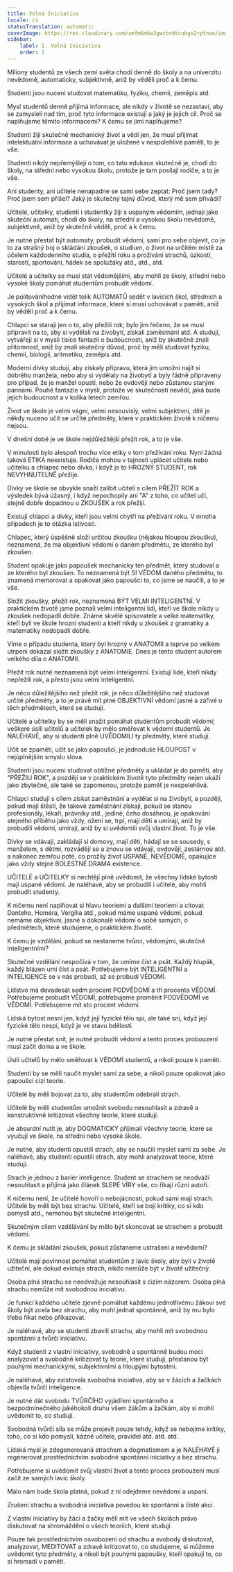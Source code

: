 ```yaml
---
title: Volná Iniciativa
locale: cs
statusTranslation: automatic
coverImage: https://res.cloudinary.com/xmfm6mhw3gwctndtcubgx2rptnae/image/upload/v1740337243/small_cover_educacion_fundamental_a051170f1c.webp
sidebar:
    label: 1. Volná Iniciativa
    order: 1
---
```

Miliony studentů ze všech zemí světa chodí denně do školy a na univerzitu nevědomě, automaticky, subjektivně, aniž by věděli proč a k čemu.

Studenti jsou nuceni studovat matematiku, fyziku, chemii, zeměpis atd.

Mysl studentů denně přijímá informace, ale nikdy v životě se nezastaví, aby se zamysleli nad tím, proč tyto informace existují a jaký je jejich cíl. Proč se naplňujeme těmito informacemi? K čemu se jimi naplňujeme?

Studenti žijí skutečně mechanický život a vědí jen, že musí přijímat intelektuální informace a uchovávat je uložené v nespolehlivé paměti, to je vše.

Studenti nikdy nepřemýšlejí o tom, co tato edukace skutečně je, chodí do školy, na střední nebo vysokou školu, protože je tam posílají rodiče, a to je vše.

Ani studenty, ani učitele nenapadne se sami sebe zeptat: Proč jsem tady? Proč jsem sem přišel? Jaký je skutečný tajný důvod, který mě sem přivádí?

Učitelé, učitelky, studenti i studentky žijí s uspaným vědomím, jednají jako skuteční automati, chodí do školy, na střední a vysokou školu nevědomě, subjektivně, aniž by skutečně věděli, proč a k čemu.

Je nutné přestat být automaty, probudit vědomí, sami pro sebe objevit, co je to za strašný boj o skládání zkoušek, o studium, o život na určitém místě za účelem každodenního studia, o přežití roku a prožívání strachů, úzkostí, starostí, sportování, hádek se spolužáky atd., atd., atd.

Učitelé a učitelky se musí stát vědomějšími, aby mohli ze školy, střední nebo vysoké školy pomáhat studentům probudit vědomí.

Je politováníhodné vidět tolik AUTOMATŮ sedět v lavicích škol, středních a vysokých škol a přijímat informace, které si musí uchovávat v paměti, aniž by věděli proč a k čemu.

Chlapci se starají jen o to, aby přežili rok; bylo jim řečeno, že se musí připravit na to, aby si vydělali na živobytí, získali zaměstnání atd. A studují, vytvářejí si v mysli tisíce fantazií o budoucnosti, aniž by skutečně znali přítomnost, aniž by znali skutečný důvod, proč by měli studovat fyziku, chemii, biologii, aritmetiku, zeměpis atd.

Moderní dívky studují, aby získaly přípravu, která jim umožní najít si dobrého manžela, nebo aby si vydělaly na živobytí a byly řádně připraveny pro případ, že je manžel opustí, nebo že ovdovějí nebo zůstanou starými pannami. Pouhé fantazie v mysli, protože ve skutečnosti nevědí, jaká bude jejich budoucnost a v kolika letech zemřou.

Život ve škole je velmi vágní, velmi nesouvislý, velmi subjektivní, dítě je někdy nuceno učit se určité předměty, které v praktickém životě k ničemu nejsou.

V dnešní době je ve škole nejdůležitější přežít rok, a to je vše.

V minulosti bylo alespoň trochu více etiky v tom přežívání roku. Nyní žádná taková ETIKA neexistuje. Rodiče mohou v tajnosti uplácet učitele nebo učitelku a chlapec nebo dívka, i když je to HROZNÝ STUDENT, rok NEVYHNUTELNĚ přežije.

Dívky ve škole se obvykle snaží zalíbit učiteli s cílem PŘEŽÍT ROK a výsledek bývá úžasný, i když nepochopily ani "A" z toho, co učitel učí, stejně dobře dopadnou u ZKOUŠEK a rok přežijí.

Existují chlapci a dívky, kteří jsou velmi chytří na přežívání roku. V mnoha případech je to otázka lstivosti.

Chlapec, který úspěšně složí určitou zkoušku (nějakou hloupou zkoušku), neznamená, že má objektivní vědomí o daném předmětu, ze kterého byl zkoušen.

Student opakuje jako papoušek mechanicky ten předmět, který studoval a ze kterého byl zkoušen. To neznamená být SI VĚDOM daného předmětu, to znamená memorovat a opakovat jako papoušci to, co jsme se naučili, a to je vše.

Složit zkoušky, přežít rok, neznamená BÝT VELMI INTELIGENTNÍ. V praktickém životě jsme poznali velmi inteligentní lidi, kteří ve škole nikdy u zkoušek nedopadli dobře. Známe skvělé spisovatele a velké matematiky, kteří byli ve škole hrozní studenti a kteří nikdy u zkoušek z gramatiky a matematiky nedopadli dobře.

Víme o případu studenta, který byl hrozný v ANATOMII a teprve po velkém utrpení dokázal složit zkoušky z ANATOMIE. Dnes je tento student autorem velkého díla o ANATOMII.

Přežít rok nutně neznamená být velmi inteligentní. Existují lidé, kteří nikdy nepřežili rok, a přesto jsou velmi inteligentní.

Je něco důležitějšího než přežít rok, je něco důležitějšího než studovat určité předměty, a to je právě mít plné OBJEKTIVNÍ vědomí jasné a zářivé o těch předmětech, které se studují.

Učitelé a učitelky by se měli snažit pomáhat studentům probudit vědomí; veškeré úsilí učitelů a učitelek by mělo směřovat k vědomí studentů. Je NALÉHAVÉ, aby si studenti plně UVĚDOMILI ty předměty, které studují.

Učit se zpaměti, učit se jako papoušci, je jednoduše HLOUPOST v nejúplnějším smyslu slova.

Studenti jsou nuceni studovat obtížné předměty a ukládat je do paměti, aby "PŘEŽILI ROK", a později se v praktickém životě tyto předměty nejen ukáží jako zbytečné, ale také se zapomenou, protože paměť je nespolehlivá.

Chlapci studují s cílem získat zaměstnání a vydělat si na živobytí, a později, pokud mají štěstí, že takové zaměstnání získají, pokud se stanou profesionály, lékaři, právníky atd., jediné, čeho dosáhnou, je opakování stejného příběhu jako vždy, ožení se, trpí, mají děti a umírají, aniž by probudili vědomí, umírají, aniž by si uvědomili svůj vlastní život. To je vše.

Dívky se vdávají, zakládají si domovy, mají děti, hádají se se sousedy, s manželem, s dětmi, rozvádějí se a znovu se vdávají, ovdovějí, zestárnou atd. a nakonec zemřou poté, co prožily život USPANÉ, NEVĚDOMÉ, opakujíce jako vždy stejné BOLESTNÉ DRAMA existence.

UČITELÉ a UČITELKY si nechtějí plně uvědomit, že všechny lidské bytosti mají uspané vědomí. Je naléhavé, aby se probudili i učitelé, aby mohli probudit studenty.

K ničemu není naplňovat si hlavu teoriemi a dalšími teoriemi a citovat Danteho, Homéra, Vergilia atd., pokud máme uspané vědomí, pokud nemáme objektivní, jasné a dokonalé vědomí o sobě samých, o předmětech, které studujeme, o praktickém životě.

K čemu je vzdělání, pokud se nestaneme tvůrci, vědomými, skutečně inteligentními?

Skutečné vzdělání nespočívá v tom, že umíme číst a psát. Každý hlupák, každý blázen umí číst a psát. Potřebujeme být INTELIGENTNÍ a INTELIGENCE se v nás probudí, až se probudí VĚDOMÍ.

Lidstvo má devadesát sedm procent PODVĚDOMÍ a tři procenta VĚDOMÍ. Potřebujeme probudit VĚDOMÍ, potřebujeme proměnit PODVĚDOMÍ ve VĚDOMÍ. Potřebujeme mít sto procent vědomí.

Lidská bytost nesní jen, když její fyzické tělo spí, ale také sní, když její fyzické tělo nespí, když je ve stavu bdělosti.

Je nutné přestat snít, je nutné probudit vědomí a tento proces probouzení musí začít doma a ve škole.

Úsilí učitelů by mělo směřovat k VĚDOMÍ studentů, a nikoli pouze k paměti.

Studenti by se měli naučit myslet sami za sebe, a nikoli pouze opakovat jako papoušci cizí teorie.

Učitelé by měli bojovat za to, aby studentům odebrali strach.

Učitelé by měli studentům umožnit svobodu nesouhlasit a zdravě a konstruktivně kritizovat všechny teorie, které studují.

Je absurdní nutit je, aby DOGMATICKY přijímali všechny teorie, které se vyučují ve škole, na střední nebo vysoké škole.

Je nutné, aby studenti opustili strach, aby se naučili myslet sami za sebe. Je naléhavé, aby studenti opustili strach, aby mohli analyzovat teorie, které studují.

Strach je jednou z bariér inteligence. Student se strachem se neodváží nesouhlasit a přijímá jako článek SLEPÉ VÍRY vše, co říkají různí autoři.

K ničemu není, že učitelé hovoří o nebojácnosti, pokud sami mají strach. Učitelé by měli být bez strachu. Učitelé, kteří se bojí kritiky, co si kdo pomyslí atd., nemohou být skutečně inteligentní.

Skutečným cílem vzdělávání by mělo být skoncovat se strachem a probudit vědomí.

K čemu je skládání zkoušek, pokud zůstaneme ustrašení a nevědomí?

Učitelé mají povinnost pomáhat studentům z lavic školy, aby byli v životě užiteční, ale dokud existuje strach, nikdo nemůže být v životě užitečný.

Osoba plná strachu se neodvažuje nesouhlasit s cizím názorem. Osoba plná strachu nemůže mít svobodnou iniciativu.

Je funkcí každého učitele zjevně pomáhat každému jednotlivému žákovi své školy být zcela bez strachu, aby mohl jednat spontánně, aniž by mu bylo třeba říkat nebo přikazovat.

Je naléhavé, aby se studenti zbavili strachu, aby mohli mít svobodnou spontánní a tvůrčí iniciativu.

Když studenti z vlastní iniciativy, svobodně a spontánně budou moci analyzovat a svobodně kritizovat ty teorie, které studují, přestanou být pouhými mechanickými, subjektivními a hloupými bytostmi.

Je naléhavé, aby existovala svobodná iniciativa, aby se v žácích a žačkách objevila tvůrčí inteligence.

Je nutné dát svobodu TVŮRČÍHO vyjádření spontánního a bezpodmínečného jakéhokoli druhu všem žákům a žačkám, aby si mohli uvědomit to, co studují.

Svobodná tvůrčí síla se může projevit pouze tehdy, když se nebojíme kritiky, toho, co si kdo pomyslí, kázně učitele, pravidel atd. atd. atd.

Lidská mysl je zdegenerovaná strachem a dogmatismem a je NALÉHAVÉ ji regenerovat prostřednictvím svobodné spontánní iniciativy a bez strachu.

Potřebujeme si uvědomit svůj vlastní život a tento proces probouzení musí začít ze samých lavic školy.

Málo nám bude škola platná, pokud z ní odejdeme nevědomí a uspaní.

Zrušení strachu a svobodná iniciativa povedou ke spontánní a čisté akci.

Z vlastní iniciativy by žáci a žačky měli mít ve všech školách právo diskutovat na shromáždění o všech teoriích, které studují.

Pouze tak prostřednictvím osvobození od strachu a svobody diskutovat, analyzovat, MEDITOVAT a zdravě kritizovat to, co studujeme, si můžeme uvědomit tyto předměty, a nikoli být pouhými papoušky, kteří opakují to, co si hromadí v paměti.

